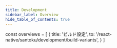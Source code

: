 ```yaml
---
title: Development
sidebar_label: Overview
hide_table_of_contents: true
---
```


<!-- textlint-disable ja-technical-writing/sentence-length -->

const overviews = [
  {
    title: 'ビルド設定',
    to: '/react-native/santoku/development/build-variants',
  }
]

<PageList overviews={overviews} colSize={12} />

<!-- textlint-enable ja-technical-writing/sentence-length -->

